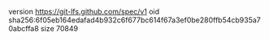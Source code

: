 version https://git-lfs.github.com/spec/v1
oid sha256:6f05eb164edafad4b932c6f677bc614f67a3ef0be280ffb54cb935a70abcffa8
size 70849
